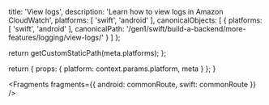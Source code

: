 
  title: 'View logs',
  description: 'Learn how to view logs in Amazon CloudWatch',
  platforms: [
    'swift',
    'android'
  ],
  canonicalObjects: [
    {
      platforms: [
        'swift',
        'android'
      ],
      canonicalPath: '/gen1/swift/build-a-backend/more-features/logging/view-logs/'
    }
  ]
};

  return getCustomStaticPath(meta.platforms);
};

  return {
    props: {
      platform: context.params.platform,
      meta
    }
  };
}


<Fragments
  fragments={{
    android: commonRoute,
    swift: commonRoute
  }}
/>

